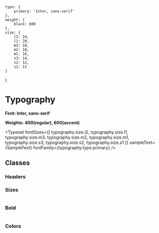 
	type: {
		primary: 'Inter, sans-serif'
	},
	weight: {
		black: 600
	},
	size: {
		l2: 24,
		l1: 20,
		m3: 18,
		m2: 18,
		m1: 16,
		s3: 14,
		s2: 12,
		s1: 11
	}
}


# Typography

**Font: Inter, sans-serif**

**Weights: 400(regular), 600(accent)**

<Typeset
	fontSizes={[
		typography.size.l2,
		typography.size.l1,
		typography.size.m3,
		typography.size.m2,
		typography.size.m1,
		typography.size.s3,
		typography.size.s2,
		typography.size.s1
	]}
	sampleText={SampleText}
	fontFamily={typography.type.primary}
/>

## Classes

### Headers

<Table
	headers={['Tag', 'Font size (px)', 'Line height (px)', 'Font weight']}
	rows={[
		['h1', 24, 32, 600],
		['h2', 20, 28, 600],
		['h3', 18, 28, 600],
		['h4, h5, h6', 16, 24, 600]
	]}
/>

### Sizes

<Table
	headers={['Class name', 'Font size (px)', 'Line height (px)', 'Font weight']}
	rows={[
		['.text-large', 18, 28, 400],
		['.text-medium', 16, 24, 400],
		['.text-small', 14, 24, 400],
		['.text-footnote', 12, 20, 400],
		['.text-hint', 11, 20, 400]
	]}
/>

### Bold

<Table headers={['Class name', 'Font weight']} rows={[['.accent', 600]]} />

### Colors

<ColorPalette>
	<ColorItem title=".text-on-accent" colors={{ ['--design-text-color-on-accent-primary']: '#f6f7f7' }} />
	<ColorItem title=".secondary" colors={{ ['--design-text-color-secondary']: '#626974' }} />
	<ColorItem title=".warning" colors={{ ['----design-text-color-warning']: '#f3b216' }} />
	<ColorItem title=".danger" colors={{ ['--design-text-color-danger']: '#f12828' }} />
</ColorPalette>
